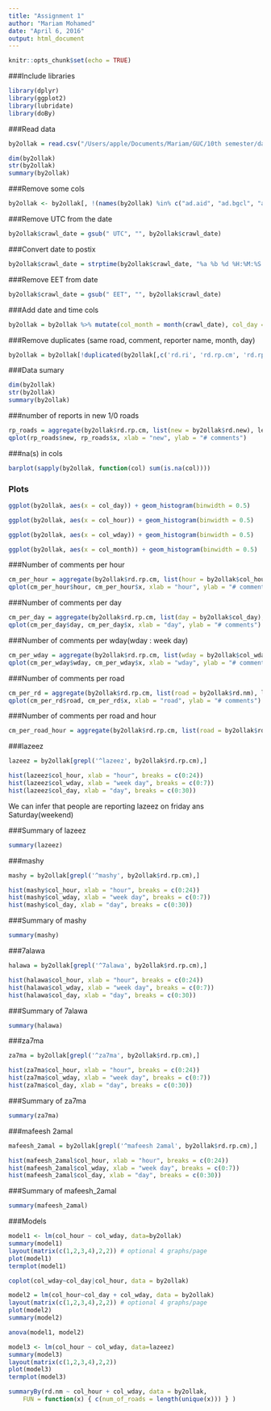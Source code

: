 ```yaml
---
title: "Assignment 1"
author: "Mariam Mohamed"
date: "April 6, 2016"
output: html_document
---
```


```r
knitr::opts_chunk$set(echo = TRUE)
```

###Include libraries
```r
library(dplyr)
library(ggplot2)
library(lubridate)
library(doBy)
```

###Read data
```r
by2ollak = read.csv("/Users/apple/Documents/Mariam/GUC/10th semester/data science/traffic-data.csv")
```

```r
dim(by2ollak)
str(by2ollak)
summary(by2ollak)
```


###Remove some cols
```r
by2ollak <- by2ollak[, !(names(by2ollak) %in% c("ad.aid", "ad.bgcl", "ad.bgcls", "ad.fncl", "ad.fncls", "ad.lid", "ad.logo", "ad.logo2x", "ad.logoAndroidS", "ad.logoAndroidH", "ad.cm", "ad.url", "ad.g", "rd.rp.type", "rd.rp.rpImg", "rd.rp.img", "rd.img", "rd.cl", "rd.rp.fullnm"))]
```

###Remove UTC from the date
```r
by2ollak$crawl_date = gsub(" UTC", "", by2ollak$crawl_date)
```



###Convert date to postix
```r
by2ollak$crawl_date = strptime(by2ollak$crawl_date, "%a %b %d %H:%M:%S %Y")
```

###Remove EET from date
```r
by2ollak$crawl_date = gsub(" EET", "", by2ollak$crawl_date)
```


###Add date and time cols
```r
by2ollak = by2ollak %>% mutate(col_month = month(crawl_date), col_day = day(crawl_date), col_wday = wday(crawl_date), col_year = year(crawl_date), col_hour = hour(crawl_date), col_minute = minute(crawl_date))
```


###Remove duplicates (same road, comment, reporter name, month, day)
```r
by2ollak = by2ollak[!duplicated(by2ollak[,c('rd.ri', 'rd.rp.cm', 'rd.rp.nm', 'col_month', 'col_day')]),]
```

###Data sumary
```r
dim(by2ollak)
str(by2ollak)
summary(by2ollak)
```

###number of reports in new 1/0 roads

```r
rp_roads = aggregate(by2ollak$rd.rp.cm, list(new = by2ollak$rd.new), length)
qplot(rp_roads$new, rp_roads$x, xlab = "new", ylab = "# comments")
```

###na(s) in cols
```r
barplot(sapply(by2ollak, function(col) sum(is.na(col))))
```



### Plots
```r
ggplot(by2ollak, aes(x = col_day)) + geom_histogram(binwidth = 0.5)
```

```r
ggplot(by2ollak, aes(x = col_hour)) + geom_histogram(binwidth = 0.5)
```

```r
ggplot(by2ollak, aes(x = col_wday)) + geom_histogram(binwidth = 0.5)
```

```r
ggplot(by2ollak, aes(x = col_month)) + geom_histogram(binwidth = 0.5)
```

###Number of comments per hour
```r
cm_per_hour = aggregate(by2ollak$rd.rp.cm, list(hour = by2ollak$col_hour), length)
qplot(cm_per_hour$hour, cm_per_hour$x, xlab = "hour", ylab = "# comments")

```


###Number of comments per day
```r
cm_per_day = aggregate(by2ollak$rd.rp.cm, list(day = by2ollak$col_day), length)
qplot(cm_per_day$day, cm_per_day$x, xlab = "day", ylab = "# comments")

```



###Number of comments per wday(wday : week day)
```r
cm_per_wday = aggregate(by2ollak$rd.rp.cm, list(wday = by2ollak$col_wday), length)
qplot(cm_per_wday$wday, cm_per_wday$x, xlab = "wday", ylab = "# comments")

```



###Number of comments per road
```r
cm_per_rd = aggregate(by2ollak$rd.rp.cm, list(road = by2ollak$rd.nm), length)
qplot(cm_per_rd$road, cm_per_rd$x, xlab = "road", ylab = "# comments")

```



###Number of comments per road and hour
```r
cm_per_road_hour = aggregate(by2ollak$rd.rp.cm, list(road = by2ollak$rd.nm, hour = by2ollak$col_hour), length)

```



###lazeez
```r
lazeez = by2ollak[grepl('^lazeez', by2ollak$rd.rp.cm),]

hist(lazeez$col_hour, xlab = "hour", breaks = c(0:24))
hist(lazeez$col_wday, xlab = "week day", breaks = c(0:7))
hist(lazeez$col_day, xlab = "day", breaks = c(0:30))
```

We can infer that people are reporting lazeez on friday ans Saturday(weekend)

###Summary of lazeez
```r
summary(lazeez)
```


###mashy
```r
mashy = by2ollak[grepl('^mashy', by2ollak$rd.rp.cm),]

hist(mashy$col_hour, xlab = "hour", breaks = c(0:24))
hist(mashy$col_wday, xlab = "week day", breaks = c(0:7))
hist(mashy$col_day, xlab = "day", breaks = c(0:30))
```

###Summary of mashy
```r
summary(mashy)
```


###7alawa
```r
halawa = by2ollak[grepl('^7alawa', by2ollak$rd.rp.cm),]

hist(halawa$col_hour, xlab = "hour", breaks = c(0:24))
hist(halawa$col_wday, xlab = "week day", breaks = c(0:7))
hist(halawa$col_day, xlab = "day", breaks = c(0:30))
```


###Summary of 7alawa
```r
summary(halawa)
```

###za7ma
```r
za7ma = by2ollak[grepl('^za7ma', by2ollak$rd.rp.cm),]

hist(za7ma$col_hour, xlab = "hour", breaks = c(0:24))
hist(za7ma$col_wday, xlab = "week day", breaks = c(0:7))
hist(za7ma$col_day, xlab = "day", breaks = c(0:30))
```

###Summary of za7ma
```r
summary(za7ma)
```

###mafeesh 2amal
```r
mafeesh_2amal = by2ollak[grepl('^mafeesh 2amal', by2ollak$rd.rp.cm),]

hist(mafeesh_2amal$col_hour, xlab = "hour", breaks = c(0:24))
hist(mafeesh_2amal$col_wday, xlab = "week day", breaks = c(0:7))
hist(mafeesh_2amal$col_day, xlab = "day", breaks = c(0:30))
```

###Summary of mafeesh_2amal
```r
summary(mafeesh_2amal)
```


###Models
```r
model1 <- lm(col_hour ~ col_wday, data=by2ollak)
summary(model1)
layout(matrix(c(1,2,3,4),2,2)) # optional 4 graphs/page 
plot(model1)
termplot(model1)
```

```r
coplot(col_wday~col_day|col_hour, data = by2ollak)
```

```r
model2 = lm(col_hour~col_day + col_wday, data = by2ollak)
layout(matrix(c(1,2,3,4),2,2)) # optional 4 graphs/page 
plot(model2)
summary(model2)
```

```r
anova(model1, model2)
```


```r
model3 <- lm(col_hour ~ col_wday, data=lazeez)
summary(model3)
layout(matrix(c(1,2,3,4),2,2)) 
plot(model3)
termplot(model3)
```

```r
summaryBy(rd.nm ~ col_hour + col_wday, data = by2ollak, 
 	FUN = function(x) { c(num_of_roads = length(unique(x))) } )
```

